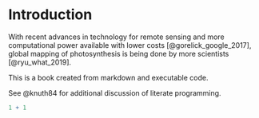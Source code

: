 # Introduction

With
recent advances in technology for remote sensing and more computational power
available with lower costs [@gorelick_google_2017], global mapping of
photosynthesis is being done by more scientists [@ryu_what_2019].            


This is a book created from markdown and executable code.

See @knuth84 for additional discussion of literate programming.

```r
1 + 1
```
